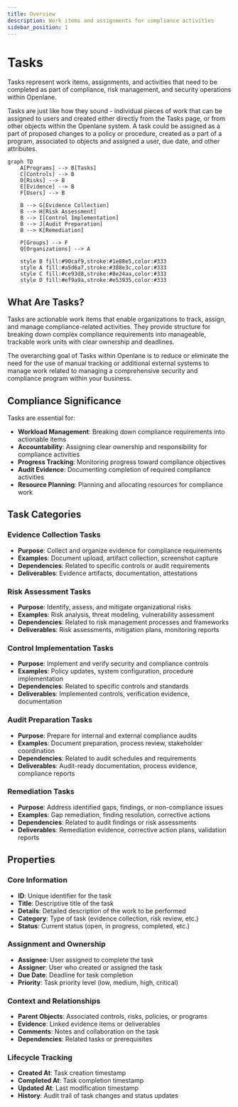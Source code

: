 ```yaml
---
title: Overview
description: Work items and assignments for compliance activities
sidebar_position: 1
---
```


# Tasks

Tasks represent work items, assignments, and activities that need to be completed as part of compliance, risk management, and security operations within Openlane.

Tasks are just like how they sound - individual pieces of work that can be assigned to users and created either directly from the Tasks page, or from other objects within the Openlane system. A task could be assigned as a part of proposed changes to a policy or procedure, created as a part of a program, associated to objects and assigned a user, due date, and other attributes.

```mermaid
graph TD
    A[Programs] --> B[Tasks]
    C[Controls] --> B
    D[Risks] --> B
    E[Evidence] --> B
    F[Users] --> B

    B --> G[Evidence Collection]
    B --> H[Risk Assessment]
    B --> I[Control Implementation]
    B --> J[Audit Preparation]
    B --> K[Remediation]

    P[Groups] --> F
    Q[Organizations] --> A

    style B fill:#90caf9,stroke:#1e88e5,color:#333
    style A fill:#a5d6a7,stroke:#388e3c,color:#333
    style C fill:#ce93d8,stroke:#8e24aa,color:#333
    style D fill:#ef9a9a,stroke:#e53935,color:#333
```

## What Are Tasks?

Tasks are actionable work items that enable organizations to track, assign, and manage compliance-related activities. They provide structure for breaking down complex compliance requirements into manageable, trackable work units with clear ownership and deadlines.

The overarching goal of Tasks within Openlane is to reduce or eliminate the need for the use of manual tracking or additional external systems to manage work related to managing a comprehensive security and compliance program within your business.

## Compliance Significance

Tasks are essential for:

- **Workload Management**: Breaking down compliance requirements into actionable items
- **Accountability**: Assigning clear ownership and responsibility for compliance activities
- **Progress Tracking**: Monitoring progress toward compliance objectives
- **Audit Evidence**: Documenting completion of required compliance activities
- **Resource Planning**: Planning and allocating resources for compliance work

## Task Categories

### Evidence Collection Tasks

- **Purpose**: Collect and organize evidence for compliance requirements
- **Examples**: Document upload, artifact collection, screenshot capture
- **Dependencies**: Related to specific controls or audit requirements
- **Deliverables**: Evidence artifacts, documentation, attestations

### Risk Assessment Tasks

- **Purpose**: Identify, assess, and mitigate organizational risks
- **Examples**: Risk analysis, threat modeling, vulnerability assessment
- **Dependencies**: Related to risk management processes and frameworks
- **Deliverables**: Risk assessments, mitigation plans, monitoring reports

### Control Implementation Tasks

- **Purpose**: Implement and verify security and compliance controls
- **Examples**: Policy updates, system configuration, procedure implementation
- **Dependencies**: Related to specific controls and standards
- **Deliverables**: Implemented controls, verification evidence, documentation

### Audit Preparation Tasks

- **Purpose**: Prepare for internal and external compliance audits
- **Examples**: Document preparation, process review, stakeholder coordination
- **Dependencies**: Related to audit schedules and requirements
- **Deliverables**: Audit-ready documentation, process evidence, compliance reports

### Remediation Tasks

- **Purpose**: Address identified gaps, findings, or non-compliance issues
- **Examples**: Gap remediation, finding resolution, corrective actions
- **Dependencies**: Related to audit findings or risk assessments
- **Deliverables**: Remediation evidence, corrective action plans, validation reports

## Properties

### Core Information

- **ID**: Unique identifier for the task
- **Title**: Descriptive title of the task
- **Details**: Detailed description of the work to be performed
- **Category**: Type of task (evidence collection, risk review, etc.)
- **Status**: Current status (open, in progress, completed, etc.)

### Assignment and Ownership

- **Assignee**: User assigned to complete the task
- **Assigner**: User who created or assigned the task
- **Due Date**: Deadline for task completion
- **Priority**: Task priority level (low, medium, high, critical)

### Context and Relationships

- **Parent Objects**: Associated controls, risks, policies, or programs
- **Evidence**: Linked evidence items or deliverables
- **Comments**: Notes and collaboration on the task
- **Dependencies**: Related tasks or prerequisites

### Lifecycle Tracking

- **Created At**: Task creation timestamp
- **Completed At**: Task completion timestamp
- **Updated At**: Last modification timestamp
- **History**: Audit trail of task changes and status updates
